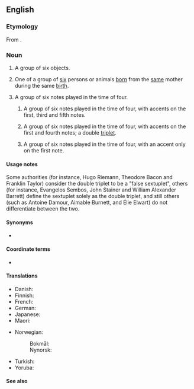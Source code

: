 ==English==
{{wikipedia}}
===Etymology===
From {{suffix|en|sextuple|et}}.

===Noun===
{{en-noun}}

# A group of six objects.
#: {{coord|en|singlet|couplet|triplet|quadruplet|tetraplet|pentuplet|quintuplet|septuplet|octuplet|nonuplet|decuplet|centuplet|multiplet}}
# One of a group of [[six]] persons or animals [[born]] from the [[same]] mother during the same [[birth]].
# {{lb|en|music}} A group of six notes played in the time of four.
## {{lb|en|music|proscribed}} A group of six notes played in the time of four, with accents on the first, third and fifth notes.
## {{lb|en|music|proscribed}} A group of six notes played in the time of four, with accents on the first and fourth notes; a double [[triplet]].
## {{lb|en|music|proscribed}} A group of six notes played in the time of four, with an accent only on the first note.

====Usage notes====
Some authorities (for instance, Hugo Riemann, Theodore Bacon and Franklin Taylor) consider the double triplet to be a "false sextuplet", others (for instance, Evangelos Sembos, John Stainer and William Alexander Barrett) define the sextuplet solely as the double triplet, and still others (such as Antoine Damour, Aimable Burnett, and Élie Elwart) do not differentiate between the two.

====Synonyms====
* {{sense|six notes played in the time of four}} {{l|en|sextolet}}

====Coordinate terms====
* {{sense|one of six born together}} {{l|en|twin}}

====Translations====
{{trans-top|one of six born together}}
* Danish: {{t+|da|seksling|c}}
* Finnish: {{t+|fi|kuutonen}}
* French: {{t+|fr|sextuplé}}
* German: {{t+|de|Sechsling|m}}
* Japanese: {{t+|ja|六つ子|tr=mutsugo|sc=Jpan}}
* Maori: {{t|mi|māhanga ono}}
{{trans-mid}}
* Norwegian:
*: Bokmål: {{t|nb|seksling|m}}
*: Nynorsk: {{t|nn|seksling|m}}
* Turkish: {{t+|tr|altız}}
* Yoruba: {{t|yo|ìbẹ́fà}}
{{trans-bottom}}

====See also====
{{coefficient}}

{{cln|words prefixed with sext-}}
{{c|en|Collectives|Six}}